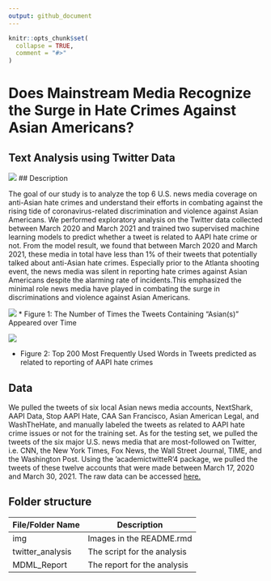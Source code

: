 ```yaml
---
output: github_document
---
```


<!-- README.md is generated from README.Rmd. Please edit that file -->

```r
knitr::opts_chunk$set(
  collapse = TRUE,
  comment = "#>"
)
```

# Does Mainstream Media Recognize the Surge in Hate Crimes Against Asian Americans?
## Text Analysis using Twitter Data
<!-- badges: start -->
<!-- badges: end -->

![](./img/stop_aapi_hate.png)
## Description

The goal of our study is to analyze the top 6 U.S. news media coverage on anti-Asian hate crimes and understand their efforts in combating against the rising tide of coronavirus-related discrimination and violence against Asian Americans. We performed exploratory analysis on the Twitter data collected between March 2020 and March 2021 and trained two supervised machine learning models to predict whether a tweet is related to AAPI hate crime or not. From the model result, we found that between March 2020 and March 2021, these media in total have less than 1% of their tweets that potentially talked about anti-Asian hate crimes. Especially prior to the Atlanta shooting event, the news media was silent in reporting hate crimes against Asian Americans despite the alarming rate of incidents.This emphasized the minimal role news media have played in combating the surge in discriminations and violence against Asian Americans.

![](./img/figure1.png)
* Figure 1: The Number of Times the Tweets Containing “Asian(s)” Appeared over Time

![](./img/figure2.png)

* Figure 2: Top 200 Most Frequently Used Words in Tweets predicted as related to reporting of AAPI hate crimes

## Data

We pulled the tweets of six local Asian news media accounts, NextShark, AAPI Data, Stop AAPI Hate, CAA San Francisco, Asian American Legal, and WashTheHate, and manually labeled the tweets as related to AAPI hate crime issues or not for the training set. As for the testing set, we pulled the tweets of the six major U.S. news media that are most-followed on Twitter, i.e. CNN, the New York Times, Fox News, the Wall Street Journal, TIME, and the Washington Post. Using the ‘academictwitteR’4 package, we pulled the tweets of these twelve accounts that were made between March 17, 2020 and March 30, 2021. The raw data can be accessed [here.](https://drive.google.com/drive/folders/19fAt2l2LK0muec4bc0MzzRKZ4Vf0ou_Q?usp=sharing)

## Folder structure

File/Folder Name  | Description
------------- | -------------
img  | Images in the README.rmd
twitter_analysis  | The script for the analysis
MDML_Report | The report for the analysis

